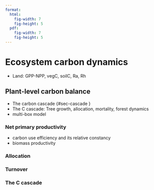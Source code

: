 ```yaml
---
format: 
  html:
    fig-width: 7
    fig-height: 5
  pdf:
    fig-width: 7
    fig-height: 5
---
```


# Ecosystem carbon dynamics {#sec-carboncycle_ecosystem}


- Land: GPP-NPP, vegC, soilC, Ra, Rh

## Plant-level carbon balance

- The carbon cascade {#sec-cascade }
- The C cascade: Tree growth, allocation, mortality, forest dynamics
- multi-box model

### Net primary productivity {#sec-npp}

- carbon use efficiency and its relative constancy
- biomass productivity

### Allocation

### Turnover

### The C cascade

<!-- Forest dynamics -->

<!-- Very Simple Ecosystem Model -->

<!-- - Tree allometry -->
<!-- - Self-thinning -->
<!-- - Disturbance and succession -->
<!-- - Tree mortality -->
<!-- McDowell et al., 2022 https://doi.org/10.1038/s43017-022-00272-1 -->
<!-- - Models -->
<!--     - von-Foerster Eq -->
<!--     - PPA -->
<!--     - gap dynamics -->
<!--     Bonan 23.3 -->